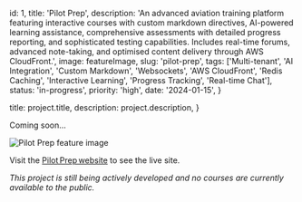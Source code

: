 

  id: 1,
  title: 'Pilot Prep',
  description: 'An advanced aviation training platform featuring interactive courses with custom markdown directives, AI-powered learning assistance, comprehensive assessments with detailed progress reporting, and sophisticated testing capabilities. Includes real-time forums, advanced note-taking, and optimised content delivery through AWS CloudFront.',
  image: featureImage,
  slug: 'pilot-prep',
  tags: ['Multi-tenant', 'AI Integration', 'Custom Markdown', 'Websockets', 'AWS CloudFront', 'Redis Caching', 'Interactive Learning', 'Progress Tracking', 'Real-time Chat'],
  status: 'in-progress',
  priority: 'high',
  date: '2024-01-15',
}

  title: project.title,
  description: project.description,
}


Coming soon...

<Image src={featureImage} alt="Pilot Prep feature image" />

Visit the <a href="https://pilotprep.co.nz" target="_blank" rel="noopener noreferrer">Pilot Prep website</a> to see the live site.

*This project is still being actively developed and no courses are currently available to the public.*